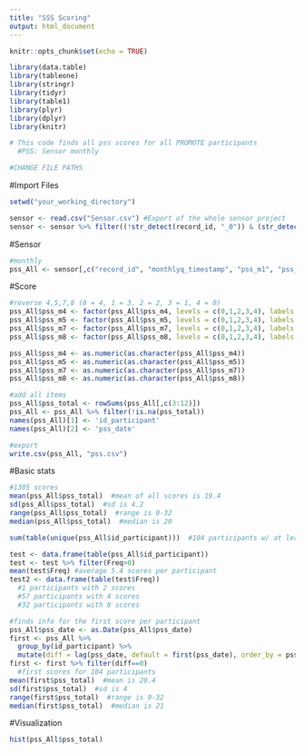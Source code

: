 ```yaml
---
title: "SSS Scoring"
output: html_document
---
```


```r
knitr::opts_chunk$set(echo = TRUE)
```
```r
library(data.table)
library(tableone)
library(stringr)
library(tidyr)
library(table1)
library(plyr)
library(dplyr)
library(knitr)

# This code finds all pss scores for all PROMOTE participants
  #PSS: Sensor monthly

#CHANGE FILE PATHS

```

#Import Files
```r
setwd("your_working_directory")

sensor <- read.csv("Sensor.csv") #Export of the whole sensor project
sensor <- sensor %>% filter((!str_detect(record_id, "_0")) & (str_detect(record_id, "PRT")))

```

#Sensor
```r
#monthly
pss_All <- sensor[,c("record_id", "monthlyq_timestamp", "pss_m1", "pss_m2", "pss_m3", "pss_m4", "pss_m5", "pss_m6", "pss_m7", "pss_m8", "pss_m9", "pss_m10")]

```

#Score
```r
#reverse 4,5,7,8 (0 = 4, 1 = 3, 2 = 2, 3 = 1, 4 = 0)
pss_All$pss_m4 <- factor(pss_All$pss_m4, levels = c(0,1,2,3,4), labels = c(4,3,2,1,0))
pss_All$pss_m5 <- factor(pss_All$pss_m5, levels = c(0,1,2,3,4), labels = c(4,3,2,1,0))
pss_All$pss_m7 <- factor(pss_All$pss_m7, levels = c(0,1,2,3,4), labels = c(4,3,2,1,0))
pss_All$pss_m8 <- factor(pss_All$pss_m8, levels = c(0,1,2,3,4), labels = c(4,3,2,1,0))

pss_All$pss_m4 <- as.numeric(as.character(pss_All$pss_m4))
pss_All$pss_m5 <- as.numeric(as.character(pss_All$pss_m5))
pss_All$pss_m7 <- as.numeric(as.character(pss_All$pss_m7))
pss_All$pss_m8 <- as.numeric(as.character(pss_All$pss_m8))

#add all items
pss_All$pss_total <- rowSums(pss_All[,c(3:12)])
pss_All <- pss_All %>% filter(!is.na(pss_total))
names(pss_All)[1] <- 'id_participant'
names(pss_All)[2] <- 'pss_date'

#export
write.csv(pss_All, "pss.csv")

```

#Basic stats
```r
#1305 scores
mean(pss_All$pss_total)  #mean of all scores is 19.4
sd(pss_All$pss_total)  #sd is 4.2
range(pss_All$pss_total)  #range is 0-32
median(pss_All$pss_total)  #median is 20

sum(table(unique(pss_All$id_participant)))  #104 participants w/ at least 1 score

test <- data.frame(table(pss_All$id_participant))
test <- test %>% filter(Freq>0)
mean(test$Freq) #average 5.4 scores per participant
test2 <- data.frame(table(test$Freq))
  #1 participants with 2 scores
  #57 participants with 4 scores
  #32 participants with 8 scores

#finds info for the first score per participant
pss_All$pss_date <- as.Date(pss_All$pss_date)
first <- pss_All %>%
  group_by(id_participant) %>%
  mutate(diff = lag(pss_date, default = first(pss_date), order_by = pss_date) - pss_date)
first <- first %>% filter(diff==0)
  #first scores for 104 participants
mean(first$pss_total)  #mean is 20.4
sd(first$pss_total)  #sd is 4
range(first$pss_total)  #range is 9-32
median(first$pss_total)  #median is 21

```

#Visualization
```r
hist(pss_All$pss_total)

```


